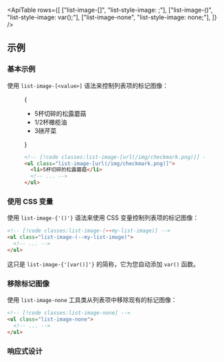 

<ApiTable
  rows={[
    ["list-image-[<value>]", "list-style-image: <value>;"],
    ["list-image-(<custom-property>)", "list-style-image: var(<custom-property>);"],
    ["list-image-none", "list-style-image: none;"],
  ]}
/>

## 示例

### 基本示例

使用 `list-image-[<value>]` 语法来控制列表项的标记图像：

<Figure>

<Example padding={false}>
  {
    <div className="px-4 sm:px-0">
      <div className="mx-auto max-w-sm p-8 text-gray-700 sm:text-base sm:leading-7 dark:text-gray-400">
        <ul className="list-image-[url('data:image/svg+xml;base64,PHN2ZyB3aWR0aD0iMTQiIGhlaWdodD0iMTIiIHZpZXdCb3g9IjAgMCAxNCAxMiIgeG1sbnM9Imh0dHA6Ly93d3cudzMub3JnLzIwMDAvc3ZnIiBmaWxsPSIjMzhiZGY4Ij48cGF0aCBmaWxsLXJ1bGU9ImV2ZW5vZGQiIGQ9Ik0xMy42ODUuMTUzYS43NTIuNzUyIDAgMCAxIC4xNDMgMS4wNTJsLTggMTAuNWEuNzUuNzUgMCAwIDEtMS4xMjcuMDc1bC00LjUtNC41YS43NS43NSAwIDAgMSAxLjA2LTEuMDZsMy44OTQgMy44OTMgNy40OC05LjgxN2EuNzUuNzUgMCAwIDEgMS4wNS0uMTQzWiIgLz48L3N2Zz4=')] pl-4 text-gray-900 dark:text-gray-200">
          <li className="pl-2">5杯切碎的松露蘑菇</li>
          <li className="pl-2">1/2杯橄榄油</li>
          <li className="pl-2">3磅芹菜</li>
        </ul>
      </div>
    </div>
  }
</Example>

```html
<!-- [!code classes:list-image-[url(/img/checkmark.png)]] -->
<ul class="list-image-[url(/img/checkmark.png)]">
  <li>5杯切碎的松露蘑菇</li>
  <!-- ... -->
</ul>
```

</Figure>

### 使用 CSS 变量

使用 <code>list-image-{'(<custom-property>)'}</code> 语法来使用 CSS 变量控制列表项的标记图像：

```html
<!-- [!code classes:list-image-(--my-list-image)] -->
<ul class="list-image-(--my-list-image)">
  <!-- ... -->
</ul>
```

这只是 <code>list-image-{'[var(<custom-property>)]'}</code> 的简称，它为您自动添加 `var()` 函数。

### 移除标记图像

使用 `list-image-none` 工具类从列表项中移除现有的标记图像：

```html
<!-- [!code classes:list-image-none] -->
<ul class="list-image-none">
  <!-- ... -->
</ul>
```

### 响应式设计

<ResponsiveDesign
  property="list-style-image"
  defaultClass="list-image-none"
  featuredClass="list-image-[url(/img/checkmark.png)]"
/>
